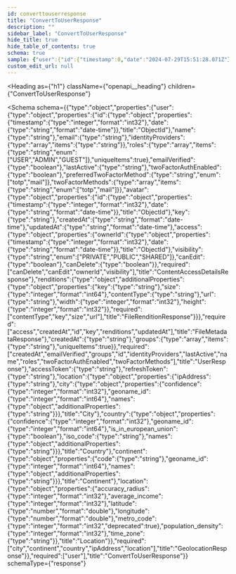 ```yaml
---
id: converttouserresponse
title: "ConvertToUserResponse"
description: ""
sidebar_label: "ConvertToUserResponse"
hide_title: true
hide_table_of_contents: true
schema: true
sample: {"user":{"id":{"timestamp":0,"date":"2024-07-29T15:51:28.071Z"},"name":"string","email":"string","identityProviders":["string"],"roles":["USER"],"emailVerified":true,"lastActive":"string","twoFactorAuthEnabled":true,"preferredTwoFactorMethod":"totp","twoFactorMethods":["totp"],"avatar":{"id":{"timestamp":0,"date":"2024-07-29T15:51:28.071Z"},"key":"string","createdAt":"2024-07-29T15:51:28.071Z","updatedAt":"2024-07-29T15:51:28.071Z","access":{"ownerId":{"timestamp":0,"date":"2024-07-29T15:51:28.071Z"},"visibility":"PRIVATE","canEdit":true,"canDelete":true},"renditions":{}},"createdAt":"string","groups":["string"]},"accessToken":"string","refreshToken":"string","location":{"ipAddress":"string","city":{"confidence":0,"geoname_id":0,"names":{}},"country":{"confidence":0,"geoname_id":0,"is_in_european_union":true,"iso_code":"string","names":{}},"continent":{"code":"string","geoname_id":0,"names":{}},"location":{"accuracy_radius":0,"average_income":0,"latitude":0,"longitude":0,"population_density":0,"time_zone":"string"}}}
custom_edit_url: null
---
```



<Heading
  as={"h1"}
  className={"openapi__heading"}
  children={"ConvertToUserResponse"}
>
</Heading>





<Schema
  schema={{"type":"object","properties":{"user":{"type":"object","properties":{"id":{"type":"object","properties":{"timestamp":{"type":"integer","format":"int32"},"date":{"type":"string","format":"date-time"}},"title":"ObjectId"},"name":{"type":"string"},"email":{"type":"string"},"identityProviders":{"type":"array","items":{"type":"string"}},"roles":{"type":"array","items":{"type":"string","enum":["USER","ADMIN","GUEST"]},"uniqueItems":true},"emailVerified":{"type":"boolean"},"lastActive":{"type":"string"},"twoFactorAuthEnabled":{"type":"boolean"},"preferredTwoFactorMethod":{"type":"string","enum":["totp","mail"]},"twoFactorMethods":{"type":"array","items":{"type":"string","enum":["totp","mail"]}},"avatar":{"type":"object","properties":{"id":{"type":"object","properties":{"timestamp":{"type":"integer","format":"int32"},"date":{"type":"string","format":"date-time"}},"title":"ObjectId"},"key":{"type":"string"},"createdAt":{"type":"string","format":"date-time"},"updatedAt":{"type":"string","format":"date-time"},"access":{"type":"object","properties":{"ownerId":{"type":"object","properties":{"timestamp":{"type":"integer","format":"int32"},"date":{"type":"string","format":"date-time"}},"title":"ObjectId"},"visibility":{"type":"string","enum":["PRIVATE","PUBLIC","SHARED"]},"canEdit":{"type":"boolean"},"canDelete":{"type":"boolean"}},"required":["canDelete","canEdit","ownerId","visibility"],"title":"ContentAccessDetailsResponse"},"renditions":{"type":"object","additionalProperties":{"type":"object","properties":{"key":{"type":"string"},"size":{"type":"integer","format":"int64"},"contentType":{"type":"string"},"url":{"type":"string"},"width":{"type":"integer","format":"int32"},"height":{"type":"integer","format":"int32"}},"required":["contentType","key","size","url"],"title":"FileRenditionResponse"}}},"required":["access","createdAt","id","key","renditions","updatedAt"],"title":"FileMetadataResponse"},"createdAt":{"type":"string"},"groups":{"type":"array","items":{"type":"string"},"uniqueItems":true}},"required":["createdAt","emailVerified","groups","id","identityProviders","lastActive","name","roles","twoFactorAuthEnabled","twoFactorMethods"],"title":"UserResponse"},"accessToken":{"type":"string"},"refreshToken":{"type":"string"},"location":{"type":"object","properties":{"ipAddress":{"type":"string"},"city":{"type":"object","properties":{"confidence":{"type":"integer","format":"int32"},"geoname_id":{"type":"integer","format":"int64"},"names":{"type":"object","additionalProperties":{"type":"string"}}},"title":"City"},"country":{"type":"object","properties":{"confidence":{"type":"integer","format":"int32"},"geoname_id":{"type":"integer","format":"int64"},"is_in_european_union":{"type":"boolean"},"iso_code":{"type":"string"},"names":{"type":"object","additionalProperties":{"type":"string"}}},"title":"Country"},"continent":{"type":"object","properties":{"code":{"type":"string"},"geoname_id":{"type":"integer","format":"int64"},"names":{"type":"object","additionalProperties":{"type":"string"}}},"title":"Continent"},"location":{"type":"object","properties":{"accuracy_radius":{"type":"integer","format":"int32"},"average_income":{"type":"integer","format":"int32"},"latitude":{"type":"number","format":"double"},"longitude":{"type":"number","format":"double"},"metro_code":{"type":"integer","format":"int32","deprecated":true},"population_density":{"type":"integer","format":"int32"},"time_zone":{"type":"string"}},"title":"Location"}},"required":["city","continent","country","ipAddress","location"],"title":"GeolocationResponse"}},"required":["user"],"title":"ConvertToUserResponse"}}
  schemaType={"response"}
>
  
</Schema>
            